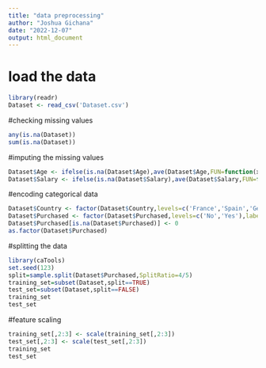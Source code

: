 ```yaml
---
title: "data preprocessing"
author: "Joshua Gichana"
date: "2022-12-07"
output: html_document
---
```

# load the data
```r
library(readr)
Dataset <- read_csv('Dataset.csv')
```

#checking missing values

```r
any(is.na(Dataset))
sum(is.na(Dataset))
```

#imputing the missing values
```r
Dataset$Age <- ifelse(is.na(Dataset$Age),ave(Dataset$Age,FUN=function(x)mean(x,na.rm=TRUE)),Dataset$Age)
Dataset$Salary <- ifelse(is.na(Dataset$Salary),ave(Dataset$Salary,FUN=function(x)mean(x,na.rm=TRUE)),Dataset$Salary)
```

#encoding categorical data
```r
Dataset$Country <- factor(Dataset$Country,levels=c('France','Spain','Germany'),labels=c(1.0,2.0,3.0))
Dataset$Purchased <- factor(Dataset$Purchased,levels=c('No','Yes'),labels=c(0,1))
Dataset$Purchased[is.na(Dataset$Purchased)] <- 0
as.factor(Dataset$Purchased)
```

#splitting the data
```r
library(caTools)
set.seed(123)
split=sample.split(Dataset$Purchased,SplitRatio=4/5)
training_set=subset(Dataset,split==TRUE)
test_set=subset(Dataset,split==FALSE)
training_set
test_set
```

#feature scaling
```r
training_set[,2:3] <- scale(training_set[,2:3])
test_set[,2:3] <- scale(test_set[,2:3])
training_set
test_set
```

